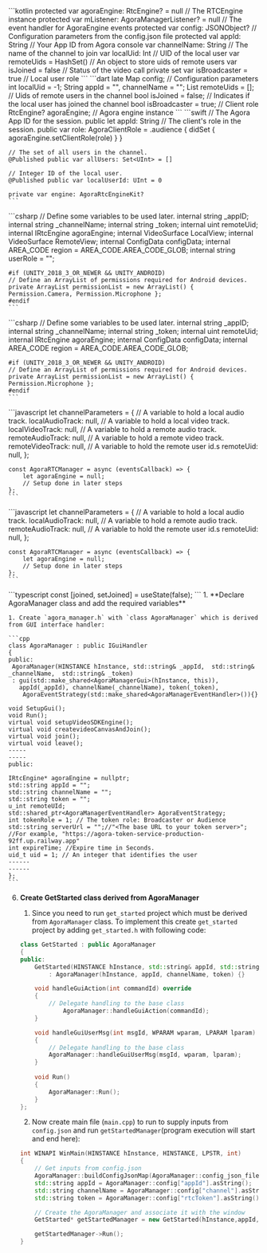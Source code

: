 <PlatformWrapper platform="android">
    ```kotlin
    protected var agoraEngine: RtcEngine? = null // The RTCEngine instance
    protected var mListener: AgoraManagerListener? = null // The event handler for AgoraEngine events
    protected var config: JSONObject? // Configuration parameters from the config.json file
    protected val appId: String // Your App ID from Agora console
    var channelName: String // The name of the channel to join
    var localUid: Int // UID of the local user
    var remoteUids = HashSet<Int>() // An object to store uids of remote users
    var isJoined = false // Status of the video call
        private set
    var isBroadcaster = true // Local user role
    ```
</PlatformWrapper>
<PlatformWrapper platform="flutter">
    ```dart
    late Map<String, dynamic> config; // Configuration parameters
    int localUid = -1;
    String appId = "", channelName = "";
    List<int> remoteUids = []; // Uids of remote users in the channel
    bool isJoined = false; // Indicates if the local user has joined the channel
    bool isBroadcaster = true; // Client role
    RtcEngine? agoraEngine; // Agora engine instance
    ```
</PlatformWrapper>
<PlatformWrapper platform={["ios","macos"]}>
    ```swift
    // The Agora App ID for the session.
    public let appId: String
    // The client's role in the session.
    public var role: AgoraClientRole = .audience {
        didSet { agoraEngine.setClientRole(role) }
    }

    // The set of all users in the channel.
    @Published public var allUsers: Set<UInt> = []

    // Integer ID of the local user.
    @Published public var localUserId: UInt = 0

    private var engine: AgoraRtcEngineKit?
    ```
</PlatformWrapper>
<PlatformWrapper platform = "unity">
<ProductWrapper notAllowed="voice-calling">
    ```csharp
    // Define some variables to be used later.
    internal string _appID;
    internal string _channelName;
    internal string _token;
    internal uint remoteUid;
    internal IRtcEngine agoraEngine;
    internal VideoSurface LocalView;
    internal VideoSurface RemoteView;
    internal ConfigData configData;
    internal AREA_CODE region = AREA_CODE.AREA_CODE_GLOB;
    internal string userRole = "";

    #if (UNITY_2018_3_OR_NEWER && UNITY_ANDROID)
    // Define an ArrayList of permissions required for Android devices.
    private ArrayList permissionList = new ArrayList() { Permission.Camera, Permission.Microphone };
    #endif
    ```
</ProductWrapper>
<ProductWrapper product="voice-calling">
    ```csharp
    // Define some variables to be used later.
    internal string _appID;
    internal string _channelName;
    internal string _token;
    internal uint remoteUid;
    internal IRtcEngine agoraEngine;
    internal ConfigData configData;
    internal AREA_CODE region = AREA_CODE.AREA_CODE_GLOB;

    #if (UNITY_2018_3_OR_NEWER && UNITY_ANDROID)
    // Define an ArrayList of permissions required for Android devices.
    private ArrayList permissionList = new ArrayList() { Permission.Microphone };
    #endif
    ```
</ProductWrapper>
</PlatformWrapper>
<PlatformWrapper platform="web">
<ProductWrapper notAllowed="voice-calling">
    ```javascript
    let channelParameters = {
        // A variable to hold a local audio track.
        localAudioTrack: null,
        // A variable to hold a local video track.
        localVideoTrack: null,
        // A variable to hold a remote audio track.
        remoteAudioTrack: null,
        // A variable to hold a remote video track.
        remoteVideoTrack: null,
        // A variable to hold the remote user id.s
        remoteUid: null,
    };

    const AgoraRTCManager = async (eventsCallback) => {
        let agoraEngine = null;
        // Setup done in later steps
    };
    ```
</ProductWrapper>
<ProductWrapper product="voice-calling">
    ```javascript
    let channelParameters = {
        // A variable to hold a local audio track.
        localAudioTrack: null,
        // A variable to hold a remote audio track.
        remoteAudioTrack: null,
        // A variable to hold the remote user id.s
        remoteUid: null,
    };

    const AgoraRTCManager = async (eventsCallback) => {
        let agoraEngine = null;
        // Setup done in later steps
    };
    ```
</ProductWrapper>
</PlatformWrapper>
<PlatformWrapper platform="react-js">
    ```typescript
    const [joined, setJoined] = useState(false);
    ```
</PlatformWrapper>
<PlatformWrapper platform="windows">
1. **Declare AgoraManager class and add the required variables**

    1. Create `agora_manager.h` with `class AgoraManager` which is derived from GUI interface handler:

    ```cpp
    class AgoraManager : public IGuiHandler
    {
    public:
     AgoraManager(HINSTANCE hInstance, std::string& _appId,  std::string& _channelName,  std::string& _token)
     : gui(std::make_shared<AgoraManagerGui>(hInstance, this)),
       appId(_appId), channelName(_channelName), token(_token),
        AgoraEventStrategy(std::make_shared<AgoraManagerEventHandler>()){}
    
    void SetupGui();
    void Run();
    virtual void setupVideoSDKEngine();
    virtual void createvideoCanvasAndJoin();
    virtual void join();
    virtual void leave();
    -----
    -----
    public:
    
    IRtcEngine* agoraEngine = nullptr;
    std::string appId = "";
    std::string channelName = "";
    std::string token = "";
    u_int remoteUId;
    std::shared_ptr<AgoraManagerEventHandler> AgoraEventStrategy;
    int tokenRole = 1; // The token role: Broadcaster or Audience
    std::string serverUrl = "";//"<The base URL to your token server>"; //For example, "https://agora-token-service-production-92ff.up.railway.app"
    int expireTime; //Expire time in Seconds.
    uid_t uid = 1; // An integer that identifies the user
    ------
    ------
    };
    ```
6. **Create GetStarted class derived from AgoraManager**

    1. Since you need to run `get_started` project which must be derived from  `AgoraManager` class. To implement this create `get_started` project by adding `get_started.h` with following code:

    ```cpp
    class GetStarted : public AgoraManager
    {
    public:
        GetStarted(HINSTANCE hInstance, std::string& appId, std::string& channelName, std::string& token)
            : AgoraManager(hInstance, appId, channelName, token) {}

        void handleGuiAction(int commandId) override 
        {
            // Delegate handling to the base class
                AgoraManager::handleGuiAction(commandId);
        }

        void handleGuiUserMsg(int msgId, WPARAM wparam, LPARAM lparam) override 
        {
            // Delegate handling to the base class
            AgoraManager::handleGuiUserMsg(msgId, wparam, lparam);
        }
        
        void Run()
        {
            AgoraManager::Run();
        }
    };
    ```

    2. Now  create main file (`main.cpp`) to run to supply inputs from `config.json` and run `getStartedManager`(program execution will start and end here):
    
    ```cpp
    int WINAPI WinMain(HINSTANCE hInstance, HINSTANCE, LPSTR, int)
    {
        // Get inputs from config.json
        AgoraManager::buildConfigJsonMap(AgoraManager::config_json_file);
        std::string appId = AgoraManager::config["appId"].asString();
        std::string channelName = AgoraManager::config["channel"].asString();
        std::string token = AgoraManager::config["rtcToken"].asString();

        // Create the AgoraManager and associate it with the window
        GetStarted* getStartedManager = new GetStarted(hInstance,appId, channelName, token);

        getStartedManager->Run();
    }
    ```
</PlatformWrapper>
